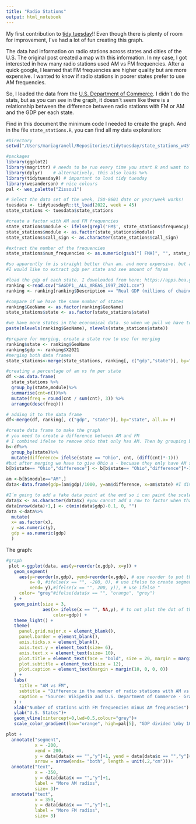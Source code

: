 ```yaml
---
title: "Radio Stations"
output: html_notebook
---
```


My first contribution to [tidy tuesday](https://github.com/rfordatascience/tidytuesday/tree/master/data/2022/2022-11-08)!! Even though there is plenty of room for improvement, I´ve had a lot of fun creating this graph.

The data had information on radio stations across states and cities of the U.S. The original post created a map with this information. In my case, I got interested in how many radio stations used AM vs FM frequencies. After a quick google, I learned that FM frequencies are higher quality but are more expensive. I wanted to know if radio stations in poorer states prefer to use AM frequencies.

So, I loaded the data from the [U.S. Department of Commerce]( https://apps.bea.gov/regional/downloadzip.cfm). I didn´t do the stats, but as you can see in the graph, it doesn´t seem like there is a relationship between the difference between radio stations with FM or AM and the GDP per each state.

Find in this document the minimum code I needed to create the graph. And in the file `state_stations.R`, you can find all my data exploration:

```r
#Directory
setwd("/Users/mariagranell/Repositories/tidytuesday/state_stations_w45")

#packages
library(ggplot2)
library(magrittr) # needs to be run every time you start R and want to use %>%
library(dplyr)    # alternatively, this also loads %>%
library(tidytuesdayR) # important to load tidy tuesday
library(wesanderson) # nice colours
pal <- wes_palette("Zissou1")

# Select the data set of the week, ISO-8601 date or year/week works!
tuesdata <- tidytuesdayR::tt_load(2022, week = 45)
state_stations <- tuesdata$state_stations

#create a factor with AM and FM frequencies
state_stations$module <- ifelse(grepl('FM$', state_stations$frequency), "FM", "AM")
state_stations$module <- as.factor(state_stations$module)
state_stations$call_sign <- as.character(state_stations$call_sign)

#extract the number of the frequencies
state_stations$num_frequencies <- as.numeric(gsub("[ FMA]", "", state_stations$frequency))

#so apparently fm is straight better than am. and more expensive. but am covers more distance
#I would like to extract gdp per state and see amount of fm/am

#load the gdp of each state. I downloaded from here: https://apps.bea.gov/regional/downloadzip.cfm
ranking <-read.csv("SAGDP1__ALL_AREAS_1997_2021.csv")
ranking <- ranking[ranking$Description == "Real GDP (millions of chained 2012 dollars)  ",] # selection for only GDP data

#compare if we have the same number of states
ranking$GeoName <- as.factor(ranking$GeoName)
state_stations$state <- as.factor(state_stations$state)

#we have more states in the economical data. so when we pull we have to make sure is the same
paste(nlevels(ranking$GeoName), nlevels(state_stations$state))

#prepare for merging, create a state row to use for merging
ranking$state <- ranking$GeoName
ranking$gdp <- ranking$X2021
#merging both data frames
state_stations<-merge(state_stations, ranking[, c("gdp","state")], by="state", all.x= F)

#creating a percentage of am vs fm per state
df <-as.data.frame(
  state_stations %>%
  group_by(state,module)%>%
  summarise(cnt=n())%>%
  mutate(freq = round(cnt / sum(cnt), 3)) %>%
  arrange(desc(freq)))

# adding it to the data frame
df<-merge(df, ranking[, c("gdp", "state")], by="state", all.x= F)

#create data frame to make the graph
# you need to create a difference between AM and FM
# I combined ifelse to remove ohio that only has AM. Then by grouping by state and asking df into the variable tada!
b<-df%>%
  group_by(state)%>%
  mutate(difference= ifelse(state == "Ohio", cnt, (diff(cnt)*-1)))
#but after merging we have to give Ohio a - becuase they only have AM stations
b[b$state== "Ohio","difference"] <- b[b$state== "Ohio","difference"]*-1

am <-b[b$module=="AM",]
data<-data.frame(gdp=(am$gdp)/1000, y=am$difference, x=am$state) #I divided gdp by 1000 so it´s smaller

#I´m going to add a fake data point at the end so i can paint the scale
data$x <- as.character(data$x) #you cannot add a row to factor when that level is not there
data[nrow(data)+1,] <- c(min(data$gdp)-0.1, 0, "")
data <-data%>%
  mutate(
  x= as.factor(x),
  y =as.numeric(y),
  gdp = as.numeric(gdp)
  )

```

The graph:
```r
#graph
 plot <-ggplot(data, aes(y=reorder(x,gdp), x=y)) +
   geom_segment(
     aes(y=reorder(x,gdp), yend=reorder(x,gdp), # use reorder to put the states from +gdp to -gdp
         x= 0, #ifelse(x == "", -200, 0), # use ifelse to create segments of the legend on the graph. it was easier to do with segment
         xend= y),#ifelse(x == "", 200, y)), # use ifelse "
     color= "grey"#ifelse(data$x == "", "orange", "grey")
   ) +
   geom_point(size = 3,
              aes(x= ifelse(x == "", NA,y), # to not plot the dot of the fake row
                  color=gdp)) +
   theme_light() +
   theme(
     panel.grid.major.x = element_blank(),
     panel.border = element_blank(),
     axis.ticks.x = element_blank(),
     axis.text.y = element_text(size= 6),
     axis.text.x = element_text(size= 10),
     plot.title = element_text(face = "bold", size = 20, margin = margin(0, 0, 0, 0)),
     plot.subtitle = element_text(size = 12),
     plot.caption = element_text(margin = margin(10, 0, 0, 0))
   ) +
   labs(
     title = "AM vs FM",
     subtitle = "Difference in the number of radio stations with AM vs FM  \nfrequencies in relation to the wealth (GDP) of each state",
     caption = "Source: Wikipedia and U.S. Department of Commerce · Graphic: Maria Granell Ruiz"
   ) +
   xlab("Number of stations with FM frequencies minus AM frequencies") +
   ylab("U.S. States")+
   geom_vline(xintercept=0,lwd=0.5,colour="grey")+
   scale_color_gradient(low="orange", high=pal[5], "GDP divided \nby 1000")

plot +
  annotate("segment",
           x = -200,
           xend = 200,
           y = data[data$x == "","y"]+1, yend = data[data$x == "","y"]+1,
           arrow = arrow(ends= "both", length = unit(.2,"cm")))+
  annotate("text",
           x = -350,
           y = data[data$x == "","y"]+1,
           label = "More AM radios",
           size= 3)+
  annotate("text",
           x = 350,
           y = data[data$x == "","y"]+1,
           label = "More FM radios",
           size= 3)

```


